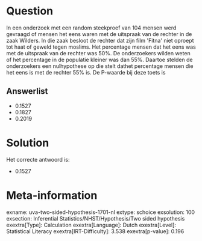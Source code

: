 Question
========

In een onderzoek met een random steekproef van 104 mensen werd gevraagd
of mensen het eens waren met de uitspraak van de rechter in de zaak
Wilders. In die zaak besloot de rechter dat zijn film \'Fitna\' niet
oproept tot haat of geweld tegen moslims. Het percentage mensen dat het
eens was met de uitspraak van de rechter was 50%. De onderzoekers wilden
weten of het percentage in de populatie kleiner was dan 55%. Daartoe
stelden de onderzoekers een nulhypothese op die stelt dathet percentage
mensen die het eens is met de rechter 55% is. De P-waarde bij deze toets
is

Answerlist
----------

* 0.1527
* 0.1827
* 0.2019

Solution
========

Het correcte antwoord is: 

* 0.1527

Meta-information
================
exname: uva-two-sided-hypothesis-1701-nl
extype: schoice
exsolution: 100
exsection: Inferential Statistics/NHST/Hypothesis/Two sided hypothesis
exextra[Type]: Calculation
exextra[Language]: Dutch
exextra[Level]: Statistical Literacy
exextra[IRT-Difficulty]: 3.538
exextra[p-value]: 0.196
